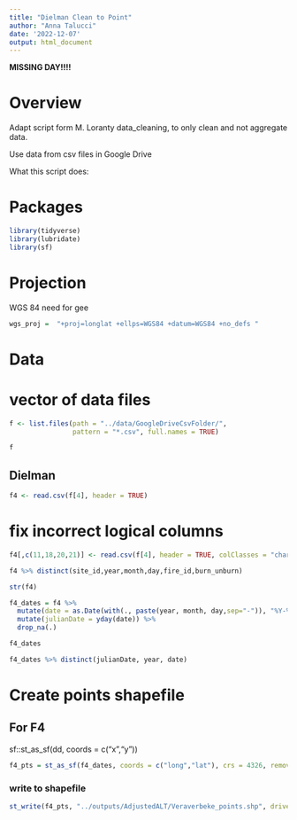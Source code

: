 ```yaml
---
title: "Dielman Clean to Point"
author: "Anna Talucci"
date: '2022-12-07'
output: html_document
---
```


**MISSING DAY!!!!**

# Overview

Adapt script form M. Loranty data_cleaning, to only clean and not aggregate data. 

Use data from csv files in Google Drive

What this script does:


# Packages

```r
library(tidyverse)
library(lubridate)
library(sf)
```
# Projection

WGS 84 need for gee
```r
wgs_proj =  "+proj=longlat +ellps=WGS84 +datum=WGS84 +no_defs "
```

# Data

# vector of data files
```r
f <- list.files(path = "../data/GoogleDriveCsvFolder/",
                pattern = "*.csv", full.names = TRUE)
```

```r
f
```




## Dielman
```r
f4 <- read.csv(f[4], header = TRUE)
```
# fix incorrect logical columns
```r
f4[,c(11,18,20,21)] <- read.csv(f[4], header = TRUE, colClasses = "character")[,c(11,18,20,21)]
```

```r
f4 %>% distinct(site_id,year,month,day,fire_id,burn_unburn)
```

```r
str(f4)
```

```r
f4_dates = f4 %>%
  mutate(date = as.Date(with(., paste(year, month, day,sep="-")), "%Y-%m-%d")) %>%
  mutate(julianDate = yday(date)) %>%
  drop_na(.)

f4_dates
```


```r
f4_dates %>% distinct(julianDate, year, date)
```

# Create points shapefile

## For F4
sf::st_as_sf(dd, coords = c("x","y"))
```r
f4_pts = st_as_sf(f4_dates, coords = c("long","lat"), crs = 4326, remove = FALSE)
```


### write to shapefile
```r
st_write(f4_pts, "../outputs/AdjustedALT/Veraverbeke_points.shp", driver="ESRI Shapefile")
```
